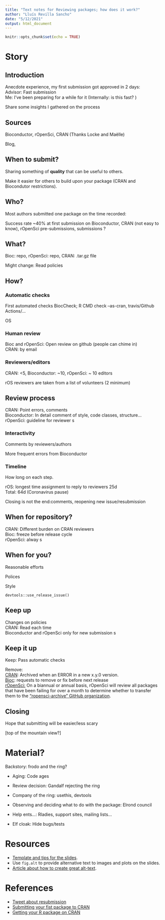 ```yaml
---
title: "Text notes for Reviewing packages; how does it work?"
author: "Lluís Revilla Sancho"
date: "5/12/2021"
output: html_document
---
```


```r
knitr::opts_chunk$set(echo = TRUE)
```

# Story

## Introduction

Anecdote experience, my first submission got approved in 2 days: \
Advisor: Fast submission \
Me: I've been preparing for a while for it (Internally: is this fast?
)

Share some insights I gathered on the process

## Sources

Bioconductor, rOpenSci, CRAN (Thanks Locke and Maëlle)

Blog,

## When to submit?

Sharing something of **quality** that can be useful to others.

Make it easier for others to build upon your package (CRAN and Biocondutor restrictions).

## Who?

Most authors submitted one package on the time recorded:

Success rate \~40% at first submission on Bioconductor, CRAN (not easy to know), rOpenSci pre-submissions, submissions ?

## What?

Bioc: repo, rOpenSci: repo, CRAN: .tar.gz file

Might change: Read policies

## How?

### Automatic checks

First automated checks BiocCheck; R CMD check --as-cran, travis/Github Actions/...

OS

### Human review

Bioc and rOpenSci: Open review on github (people can chime in) \
CRAN: by email

### Reviewers/editors

CRAN: \<5, Bioconductor: \~10, rOpenSci: \~ 10 editors

rOS reviewers are taken from a list of volunteers (2 minimum)

## Review process

CRAN: Point errors, comments\
Bioconductor: In detail comment of style, code classes, structure...\
rOpenSci: guideline for reviewer
s

### Interactivity

Comments by reviewers/authors

More frequent errors from Bioconductor

### Timeline

How long on each step.

rOS: longest time assignment to reply to reviewers 25d\
Total: 64d (Coronavirus pause)

Closing is not the end:comments, reopening new issue/resubmission

## When for repository?

CRAN: Different burden on CRAN reviewers\
Bioc: freeze before release cycle\
rOpenSci: alway
s

## When for you?

Reasonable efforts

Polices

Style

`devtools::use_release_issue()`

## Keep up

Changes on policies\
CRAN: Read each time\
Bioconductor and rOpenSci only for new submission
s

## Keep it up

Keep: Pass automatic checks

Remove: \
[CRAN](https://cran.r-project.org/web/packages/policies.html): Archived when an ERROR in a new x.y.0 version.
\
[Bioc](https://bioconductor.org/developers/package-end-of-life/): requests to remove or fix before next release\
[rOpenSci:](https://devguide.ropensci.org/curationpolicy.html?#archivalguidance) On a biannual or annual basis, rOpenSci will review all packages that have been failing for over a month to determine whether to transfer them to the ["ropensci-archive" GitHub organization](https://github.com/ropensci-archive).

## Closing

Hope that submitting will be easier/less scary

[top of the mountain view?]

# Material?

Backstory: frodo and the ring?

-   Aging: Code ages

-   Review decision: Gandalf rejecting the ring

-   Company of the ring: usethis, devtools

-   Observing and deciding what to do with the package: Elrond council

-   Help ents...: Rladies, support sites, mailing lists...

-   Elf cloak: Hide bugs/tests

# Resources

-   [Template and tips for the slides](https://gitlab.com/rconf/user-xaringan-theme).
-   Use `fig.alt` to provide alternative text to images and plots on the slides.
-   [Article about how to create great alt-text](https://www.techsmith.com/blog/how-to-create-alternative-text-for-images-for-accessibility-and-seo/).

# References

-   [Tweet about resubmission](https://twitter.com/MikeMahoney218/status/1392094478681485312)
-   [Submitting your fist package to CRAN](https://rmhogervorst.nl/cleancode/blog/2016/07/09/content/post/2016-07-09-submtting-to-cran-first-experience/)
-   [Getting your R package on CRAN](https://kbroman.org/pkg_primer/pages/cran.html)
